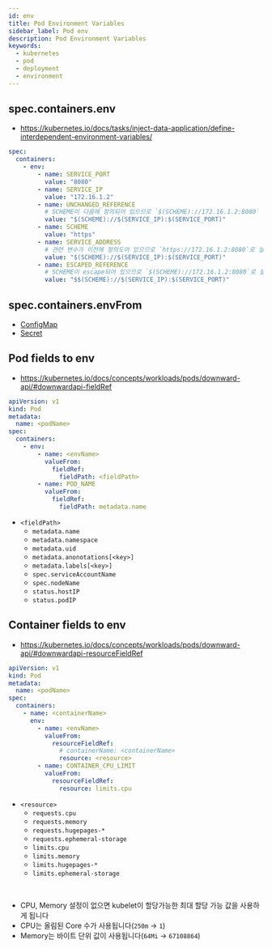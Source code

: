 ```yaml
---
id: env
title: Pod Environment Variables
sidebar_label: Pod env
description: Pod Environment Variables
keywords:
  - kubernetes
  - pod
  - deployment
  - environment
---
```


## spec.containers.env

- https://kubernetes.io/docs/tasks/inject-data-application/define-interdependent-environment-variables/

```yaml
spec:
  containers:
    - env:
        - name: SERVICE_PORT
          value: "8080"
        - name: SERVICE_IP
          value: "172.16.1.2"
        - name: UNCHANGED_REFERENCE
          # SCHEME이 다음에 정의되어 있으므로 `$(SCHEME)://172.16.1.2:8080` 로 설정됨
          value: "$(SCHEME)://$(SERVICE_IP):$(SERVICE_PORT)"
        - name: SCHEME
          value: "https"
        - name: SERVICE_ADDRESS
          # 관련 변수가 이전에 정의도어 있으므로 `https://172.16.1.2:8080`로 설정됨
          value: "$(SCHEME)://$(SERVICE_IP):$(SERVICE_PORT)"
        - name: ESCAPED_REFERENCE
          # SCHEME이 escape되어 있으므로 `$(SCHEME)://172.16.1.2:8080`로 설정됨
          value: "$$(SCHEME)://$(SERVICE_IP):$(SERVICE_PORT)"
```

## spec.containers.envFrom

- [ConfigMap](/docs/mlops/kubernetes/configuration/configmap.mdx)
- [Secret](/docs/mlops/kubernetes/configuration/secret.mdx)

## Pod fields to env

- https://kubernetes.io/docs/concepts/workloads/pods/downward-api/#downwardapi-fieldRef

```yaml
apiVersion: v1
kind: Pod
metadata:
  name: <podName>
spec:
  containers:
    - env:
        - name: <envName>
          valueFrom:
            fieldRef:
              fieldPath: <fieldPath>
        - name: POD_NAME
          valueFrom:
            fieldRef:
              fieldPath: metadata.name
```

- `<fieldPath>`
  - `metadata.name`
  - `metadata.namespace`
  - `metadata.uid`
  - `metadata.anonotations[<key>]`
  - `metadata.labels[<key>]`
  - `spec.serviceAccountName`
  - `spec.nodeName`
  - `status.hostIP`
  - `status.podIP`

## Container fields to env

- https://kubernetes.io/docs/concepts/workloads/pods/downward-api/#downwardapi-resourceFieldRef

```yaml
apiVersion: v1
kind: Pod
metadata:
  name: <podName>
spec:
  containers:
    - name: <containerName>
      env:
        - name: <envName>
          valueFrom:
            resourceFieldRef:
              # containerName: <containerName>
              resource: <resource>
        - name: CONTAINER_CPU_LIMIT
          valueFrom:
            resourceFieldRef:
              resource: limits.cpu
```

- `<resource>`
  - `requests.cpu`
  - `requests.memory`
  - `requests.hugepages-*`
  - `requests.ephemeral-storage`
  - `limits.cpu`
  - `limits.memory`
  - `limits.hugepages-*`
  - `limits.ephemeral-storage`

<br />

- CPU, Memory 설정이 없으면 kubelet이 할당가능한 최대 할당 가능 값을 사용하게 됩니다
- CPU는 올림된 Core 수가 사용됩니다(`250m` -> `1`)
- Memory는 바이트 단위 값이 사용됩니다(`64Mi` -> `67108864`)
